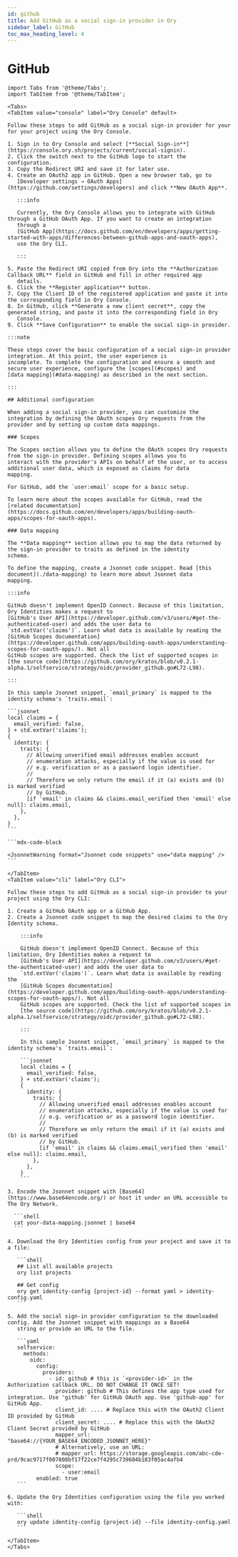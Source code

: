 ```yaml
---
id: github
title: Add GitHub as a social sign-in provider in Ory
sidebar_label: GitHub
toc_max_heading_level: 4
---
```


# GitHub

````mdx-code-block
import Tabs from '@theme/Tabs';
import TabItem from '@theme/TabItem';

<Tabs>
<TabItem value="console" label="Ory Console" default>

Follow these steps to add GitHub as a social sign-in provider for your for your project using the Ory Console.

1. Sign in to Ory Console and select [**Social Sign-in**](https://console.ory.sh/projects/current/social-signin).
2. Click the switch next to the GitHub logo to start the configuration.
3. Copy the Redirect URI and save it for later use.
4. Create an OAuth2 app in GitHub. Open a new browser tab, go to
   [Developer settings → OAuth Apps](https://github.com/settings/developers) and click **New OAuth App**.

   :::info

   Currently, the Ory Console allows you to integrate with GitHub through a GitHub OAuth App. If you want to create an integration
   through a
   [GitHub App](https://docs.github.com/en/developers/apps/getting-started-with-apps/differences-between-github-apps-and-oauth-apps),
   use the Ory CLI.

   :::

5. Paste the Redirect URI copied from Ory into the **Authorization Callback URL** field in GitHub and fill in other required app
   details.
6. Click the **Register application** button.
7. Copy the Client ID of the registered application and paste it into the corresponding field in Ory Console.
8. In GitHub, click **Generate a new client secret**, copy the generated string, and paste it into the corresponding field in Ory
   Console.
9. Click **Save Configuration** to enable the social sign-in provider.

:::note

These steps cover the basic configuration of a social sign-in provider integration. At this point, the user experience is
incomplete. To complete the configuration and ensure a smooth and secure user experience, configure the [scopes](#scopes) and
[data mapping](#data-mapping) as described in the next section.

:::

## Additional configuration

When adding a social sign-in provider, you can customize the integration by defining the OAuth scopes Ory requests from the
provider and by setting up custom data mappings.

### Scopes

The Scopes section allows you to define the OAuth scopes Ory requests from the sign-in provider. Defining scopes allows you to
interact with the provider's APIs on behalf of the user, or to access additional user data, which is exposed as claims for data
mapping.

For GitHub, add the `user:email` scope for a basic setup.

To learn more about the scopes available for GitHub, read the
[related documentation](https://docs.github.com/en/developers/apps/building-oauth-apps/scopes-for-oauth-apps).

### Data mapping

The **Data mapping** section allows you to map the data returned by the sign-in provider to traits as defined in the identity
schema.

To define the mapping, create a Jsonnet code snippet. Read [this document](./data-mapping) to learn more about Jsonnet data
mapping.

:::info

GitHub doesn't implement OpenID Connect. Because of this limitation, Ory Identities makes a request to
[GitHub's User API](https://developer.github.com/v3/users/#get-the-authenticated-user) and adds the user data to
`std.extVar('claims')`. Learn what data is available by reading the
[GitHub Scopes documentation](https://developer.github.com/apps/building-oauth-apps/understanding-scopes-for-oauth-apps/). Not all
GitHub scopes are supported. Check the list of supported scopes in
[the source code](https://github.com/ory/kratos/blob/v0.2.1-alpha.1/selfservice/strategy/oidc/provider_github.go#L72-L98).

:::

In this sample Jsonnet snippet, `email_primary` is mapped to the identity schema's `traits.email`:

```jsonnet
local claims = {
  email_verified: false,
} + std.extVar('claims');
{
  identity: {
    traits: {
      // Allowing unverified email addresses enables account
      // enumeration attacks, especially if the value is used for
      // e.g. verification or as a password login identifier.
      //
      // Therefore we only return the email if it (a) exists and (b) is marked verified
      // by GitHub.
      [if 'email' in claims && claims.email_verified then 'email' else null]: claims.email,
    },
  },
}
```

```mdx-code-block

<JsonnetWarning format="Jsonnet code snippets" use="data mapping" />
```

</TabItem>
<TabItem value="cli" label="Ory CLI">

Follow these steps to add GitHub as a social sign-in provider to your project using the Ory CLI:

1. Create a GitHub OAuth app or a GitHub App.
2. Create a Jsonnet code snippet to map the desired claims to the Ory Identity schema.

    :::info

    GitHub doesn't implement OpenID Connect. Because of this limitation, Ory Identities makes a request to
    [GitHub's User API](https://developer.github.com/v3/users/#get-the-authenticated-user) and adds the user data to
    `std.extVar('claims')`. Learn what data is available by reading the
    [GitHub Scopes documentation](https://developer.github.com/apps/building-oauth-apps/understanding-scopes-for-oauth-apps/). Not all
    GitHub scopes are supported. Check the list of supported scopes in
    [the source code](https://github.com/ory/kratos/blob/v0.2.1-alpha.1/selfservice/strategy/oidc/provider_github.go#L72-L98).

    :::

    In this sample Jsonnet snippet, `email_primary` is mapped to the identity schema's `traits.email`:

    ```jsonnet
    local claims = {
      email_verified: false,
    } + std.extVar('claims');
    {
      identity: {
        traits: {
          // Allowing unverified email addresses enables account
          // enumeration attacks, especially if the value is used for
          // e.g. verification or as a password login identifier.
          //
          // Therefore we only return the email if it (a) exists and (b) is marked verified
          // by GitHub.
          [if 'email' in claims && claims.email_verified then 'email' else null]: claims.email,
        },
      },
    }
    ```

3. Encode the Jsonnet snippet with [Base64](https://www.base64encode.org/) or host it under an URL accessible to The Ory Network.

  ```shell
  cat your-data-mapping.jsonnet | base64
  ```

4. Download the Ory Identities config from your project and save it to a file:

   ```shell
   ## List all available projects
   ory list projects

   ## Get config
   ory get identity-config {project-id} --format yaml > identity-config.yaml
   ```

5. Add the social sign-in provider configuration to the downloaded config. Add the Jsonnet snippet with mappings as a Base64
   string or provide an URL to the file.

   ```yaml
   selfservice:
     methods:
       oidc:
         config:
           providers:
             - id: github # this is `<provider-id>` in the Authorization callback URL. DO NOT CHANGE IT ONCE SET!
               provider: github # This defines the app type used for integration. Use 'github' for GitHub OAuth app. Use 'github-app' for GitHub App.
               client_id: .... # Replace this with the OAuth2 Client ID provided by GitHub
               client_secret: .... # Replace this with the OAuth2 Client Secret provided by GitHub
               mapper_url: "base64://{YOUR_BASE64_ENCODED_JSONNET_HERE}"
               # Alternatively, use an URL:
               # mapper_url: https://storage.googleapis.com/abc-cde-prd/9cac9717f007808bf17f22ce7f4295c739604b183f05ac4afb4
               scope:
                 - user:email
         enabled: true
   ```

6. Update the Ory Identities configuration using the file you worked with:

   ```shell
   ory update identity-config {project-id} --file identity-config.yaml
   ```

</TabItem>
</Tabs>
````
